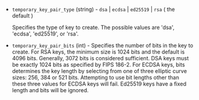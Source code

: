 <!-- Code generated from the comments of the SSHTemporaryKeyPair struct in communicator/config.go; DO NOT EDIT MANUALLY -->

- `temporary_key_pair_type` (string) - `dsa` | `ecdsa` | `ed25519` | `rsa` ( the default )
  
  Specifies the type of key to create. The possible values are 'dsa',
  'ecdsa', 'ed25519', or 'rsa'.

- `temporary_key_pair_bits` (int) - Specifies the number of bits in the key to create. For RSA keys, the
  minimum size is 1024 bits and the default is 4096 bits. Generally, 3072
  bits is considered sufficient. DSA keys must be exactly 1024 bits as
  specified by FIPS 186-2. For ECDSA keys, bits determines the key length
  by selecting from one of three elliptic curve sizes: 256, 384 or 521
  bits. Attempting to use bit lengths other than these three values for
  ECDSA keys will fail. Ed25519 keys have a fixed length and bits will be
  ignored.

<!-- End of code generated from the comments of the SSHTemporaryKeyPair struct in communicator/config.go; -->
